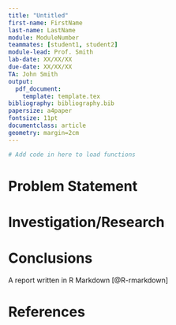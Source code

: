 ```yaml
---
title: "Untitled"
first-name: FirstName
last-name: LastName
module: ModuleNumber
teammates: [student1, student2]
module-lead: Prof. Smith
lab-date: XX/XX/XX
due-date: XX/XX/XX
TA: John Smith
output: 
  pdf_document:
    template: template.tex 
bibliography: bibliography.bib
papersize: a4paper
fontsize: 11pt
documentclass: article
geometry: margin=2cm
---
```


```r
# Add code in here to load functions
```



# Problem Statement

# Investigation/Research

# Conclusions

A report written in R Markdown [@R-rmarkdown]

# References





